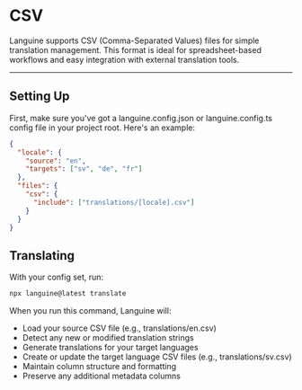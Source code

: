 # CSV

Languine supports CSV (Comma-Separated Values) files for simple translation management. This format is ideal for spreadsheet-based workflows and easy integration with external translation tools.

---

## Setting Up

First, make sure you've got a languine.config.json or languine.config.ts config file in your project root. Here's an example:

```json
{
  "locale": {
    "source": "en",
    "targets": ["sv", "de", "fr"]
  },
  "files": {
    "csv": {
      "include": ["translations/[locale].csv"]
    }
  }
}
```

## Translating

With your config set, run:

```bash
npx languine@latest translate
```

When you run this command, Languine will:

- Load your source CSV file (e.g., translations/en.csv)
- Detect any new or modified translation strings
- Generate translations for your target languages
- Create or update the target language CSV files (e.g., translations/sv.csv)
- Maintain column structure and formatting
- Preserve any additional metadata columns
